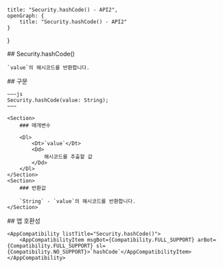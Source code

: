 
    title: "Security.hashCode() - API2",
    openGraph: {
        title: "Security.hashCode() - API2"
    }
}

<Section>
    ## Security.hashCode()

    `value`의 해시코드를 반환합니다.
</Section>
<Section>
    ## 구문

    ~~~js
    Security.hashCode(value: String);
    ~~~

    <Section>
        ### 매개변수

        <Dl>
            <Dt>`value`</Dt>
            <Dd>
                해시코드를 추출할 값
            </Dd>
        </Dl>
    </Section>
    <Section>
        ### 반환값

        `String` - `value`의 해시코드를 반환합니다.
    </Section>
</Section>
<Section>
    ## 앱 호환성

    <AppCompatibility listTitle="Security.hashCode()">
        <AppCompatibilityItem msgBot={Compatibility.FULL_SUPPORT} arBot={Compatibility.FULL_SUPPORT} sl={Compatibility.NO_SUPPORT}>`hashCode`</AppCompatibilityItem>
    </AppCompatibility>
</Section>